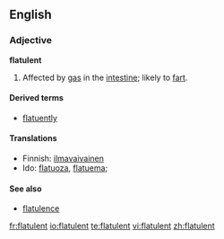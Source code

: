 ==English==
===Adjective===
'''flatulent'''

# Affected by [[gas]] in the [[intestine]]; likely to [[fart]].

====Derived terms====
* [[flatuently]]

====Translations====
{{top}}
*Finnish: [[ilmavaivainen]]
*Ido: [[flatuoza]], [[flatuema]];
{{bottom}}

====See also====
*[[flatulence]]

[[fr:flatulent]]
[[io:flatulent]]
[[te:flatulent]]
[[vi:flatulent]]
[[zh:flatulent]]